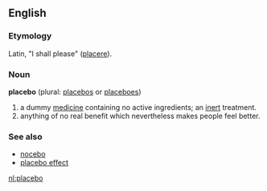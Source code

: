 ==English==
===Etymology===
Latin, "I shall please" ([[placere]]).

===Noun===
'''placebo''' (plural: [[placebos]] or [[placeboes]])

# a dummy [[medicine]] containing no active ingredients; an [[inert]] treatment.
# anything of no real benefit which nevertheless makes people feel better.

===See also===
*[[nocebo]]
*[[placebo effect]]

[[nl:placebo]]